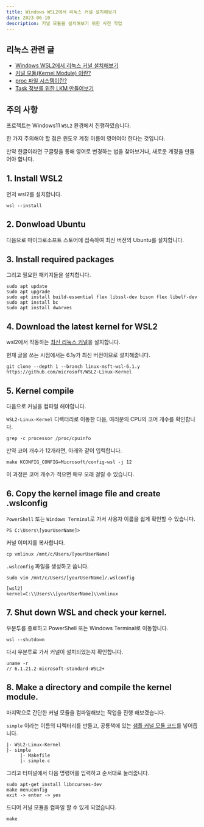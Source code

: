 ```yaml
---
title: Windows WSL2에서 리눅스 커널 설치해보기
date: 2023-06-10
description: 커널 모듈을 설치해보기 위한 사전 작업
---
```


## 리눅스 관련 글

- [Windows WSL2에서 리눅스 커널 설치해보기](https://blog-gray-omega-81.vercel.app/blog/20230610-wsl-linux-kernel)
- [커널 모듈(Kernel Module) 이란?](https://blog-gray-omega-81.vercel.app/blog/20230611-what-is-kernel-module)
- [proc 파일 시스템이란?](https://blog-gray-omega-81.vercel.app/blog/20230612-what-is-proc)
- [Task 정보를 위한 LKM 만들어보기](https://blog-gray-omega-81.vercel.app/blog/20230613-LKM-for-task-information)

## 주의 사항

프로젝트는 Windows11 `WSL2` 환경에서 진행하였습니다.

한 가지 주의해야 할 점은 윈도우 계정 이름이 영어여야 한다는 것입니다.

만약 한글이라면 구글링을 통해 영어로 변경하는 법을 찾아보거나, 새로운 계정을 만들어야 합니다.

## 1. Install WSL2

먼저 wsl2를 설치합니다.

```shell
wsl --install
```

## 2. Donwload Ubuntu

다음으로 마이크로소프트 스토어에 접속하여 최신 버전의 Ubuntu를 설치합니다.

## 3. Install required packages

그리고 필요한 패키지들을 설치합니다.

```shell
sudo apt update
sudo apt upgrade
sudo apt install build-essential flex libssl-dev bison flex libelf-dev
sudo apt install bc
sudo apt install dwarves
```

## 4. Download the latest kernel for WSL2

wsl2에서 작동하는 [최신 리눅스 커널](https://github.com/microsoft/WSL2-Linux-Kernel)을 설치합니다.

현재 글을 쓰는 시점에서는 6.1y가 최신 버전이므로 설치해줍니다.

```shell
git clone --depth 1 --branch linux-msft-wsl-6.1.y https://github.com/microsoft/WSL2-Linux-Kernel
```

## 5. Kernel compile

다음으로 커널을 컴파일 해야합니다.

`WSL2-Linux-Kernel` 디렉터리로 이동한 다음, 여러분의 CPU의 코어 개수를 확인합니다.

```shell
grep -c processor /proc/cpuinfo
```

만약 코어 개수가 12개라면, 아래와 같이 입력합니다.

```shell
make KCONFIG_CONFIG=Microsoft/config-wsl -j 12
```

이 과정은 코어 개수가 적으면 매우 오래 걸릴 수 있습니다.

## 6. Copy the kernel image file and create .wslconfig

`PowerShell` 또는 `Windows Terminal`로 가서 사용자 이름을 쉽게 확인할 수 있습니다.

```shell
PS C:\Users\[yourUserName]>
```

커널 이미지를 복사합니다.

```shell
cp vmlinux /mnt/c/Users/[yourUserName]
```

`.wslconfig` 파일을 생성하고 씁니다.

```shell
sudo vim /mnt/c/Users/[yourUserName]/.wslconfig

[wsl2]
kernel=C:\\Users\\[yourUserName]\\vmlinux
```

## 7. Shut down WSL and check your kernel.

우분투를 종료하고 PowerShell 또는 Windows Terminal로 이동합니다.

```shell
wsl --shutdown
```

다시 우분투로 가서 커널이 설치되었는지 확인합니다.

```shell
uname -r
// 6.1.21.2-microsoft-standard-WSL2+
```

## 8. Make a directory and compile the kernel module.

마지막으로 간단한 커널 모듈을 컴파일해보는 작업을 진행 해보겠습니다.

`simple` 이라는 이름의 디렉터리를 만들고, 공룡책에 있는 [샘플 커널 모듈 코드](https://github.com/wonkyum-kim/Operating_System_Concepts/tree/main/chapter%202)를 넣어줍니다.

```text:폴더_구조
|- WSL2-Linux-Kernel
|- simple
     |- Makefile
     |- simple.c
```

그리고 터미널에서 다음 명령어를 입력하고 순서대로 눌러줍니다.

```shell
sudo apt-get install libncurses-dev
make menuconfig
exit -> enter -> yes
```

드디어 커널 모듈을 컴파일 할 수 있게 되었습니다.

```shell
make
```
